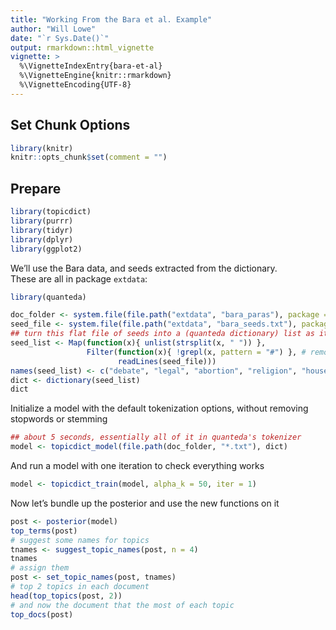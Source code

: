 ```yaml
---
title: "Working From the Bara et al. Example"
author: "Will Lowe"
date: "`r Sys.Date()`"
output: rmarkdown::html_vignette
vignette: >
  %\VignetteIndexEntry{bara-et-al}
  %\VignetteEngine{knitr::rmarkdown}
  %\VignetteEncoding{UTF-8}
---
```


## Set Chunk Options

```r
library(knitr)
knitr::opts_chunk$set(comment = "")
```

## Prepare

```r
library(topicdict)
library(purrr)
library(tidyr)
library(dplyr)
library(ggplot2)
```


We'll use the Bara data, and seeds extracted from the dictionary.  
These are all in package `extdata`:
```r
library(quanteda)

doc_folder <- system.file(file.path("extdata", "bara_paras"), package = "topicdict")
seed_file <- system.file(file.path("extdata", "bara_seeds.txt"), package = "topicdict")
## turn this flat file of seeds into a (quanteda dictionary) list as it would be used
seed_list <- Map(function(x){ unlist(strsplit(x, " ")) }, 
                 Filter(function(x){ !grepl(x, pattern = "#") }, # remove comments
                        readLines(seed_file)))
names(seed_list) <- c("debate", "legal", "abortion", "religion", "house", "mother-child")
dict <- dictionary(seed_list)
dict
```

Initialize a model with the default tokenization options, without removing
stopwords or stemming
```r
## about 5 seconds, essentially all of it in quanteda's tokenizer
model <- topicdict_model(file.path(doc_folder, "*.txt"), dict)
```
And run a model with one iteration to check everything works
```r
model <- topicdict_train(model, alpha_k = 50, iter = 1)
```

Now let's bundle up the posterior and use the new functions on it
```r
post <- posterior(model)
top_terms(post)
# suggest some names for topics
tnames <- suggest_topic_names(post, n = 4)
tnames
# assign them
post <- set_topic_names(post, tnames)
# top 2 topics in each document
head(top_topics(post, 2))
# and now the document that the most of each topic
top_docs(post)
```



